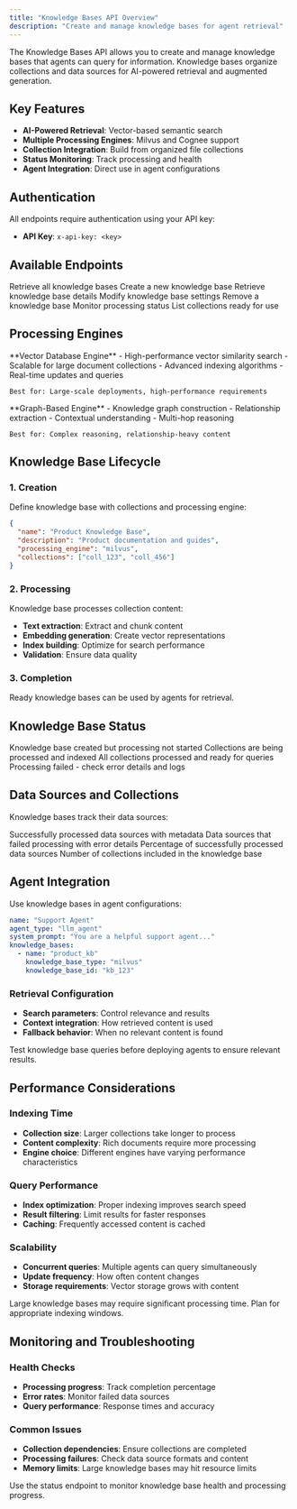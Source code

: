 ```yaml
---
title: "Knowledge Bases API Overview"
description: "Create and manage knowledge bases for agent retrieval"
---
```


The Knowledge Bases API allows you to create and manage knowledge bases that agents can query for information. Knowledge bases organize collections and data sources for AI-powered retrieval and augmented generation.

## Key Features

- **AI-Powered Retrieval**: Vector-based semantic search
- **Multiple Processing Engines**: Milvus and Cognee support
- **Collection Integration**: Build from organized file collections
- **Status Monitoring**: Track processing and health
- **Agent Integration**: Direct use in agent configurations

## Authentication

All endpoints require authentication using your API key:
- **API Key**: `x-api-key: <key>`

## Available Endpoints

<CardGroup cols={2}>
  <Card title="List Knowledge Bases" icon="list" href="/api-reference/knowledge-bases/list">
    Retrieve all knowledge bases
  </Card>
  <Card title="Create Knowledge Base" icon="plus" href="/api-reference/knowledge-bases/create">
    Create a new knowledge base
  </Card>
  <Card title="Get Knowledge Base" icon="eye" href="/api-reference/knowledge-bases/get">
    Retrieve knowledge base details
  </Card>
  <Card title="Update Knowledge Base" icon="pen" href="/api-reference/knowledge-bases/update">
    Modify knowledge base settings
  </Card>
  <Card title="Delete Knowledge Base" icon="trash" href="/api-reference/knowledge-bases/delete">
    Remove a knowledge base
  </Card>
  <Card title="Check Status" icon="activity" href="/api-reference/knowledge-bases/check-status">
    Monitor processing status
  </Card>
  <Card title="Available Collections" icon="folder" href="/api-reference/knowledge-bases/available-collections">
    List collections ready for use
  </Card>
</CardGroup>

## Processing Engines

<Tabs>
  <Tab title="Milvus">
    **Vector Database Engine**
    - High-performance vector similarity search
    - Scalable for large document collections
    - Advanced indexing algorithms
    - Real-time updates and queries
    
    Best for: Large-scale deployments, high-performance requirements
  </Tab>
  <Tab title="Cognee">
    **Graph-Based Engine**
    - Knowledge graph construction
    - Relationship extraction
    - Contextual understanding
    - Multi-hop reasoning
    
    Best for: Complex reasoning, relationship-heavy content
  </Tab>
</Tabs>

## Knowledge Base Lifecycle

### 1. Creation
Define knowledge base with collections and processing engine:
```json
{
  "name": "Product Knowledge Base",
  "description": "Product documentation and guides",
  "processing_engine": "milvus",
  "collections": ["coll_123", "coll_456"]
}
```

### 2. Processing
Knowledge base processes collection content:
- **Text extraction**: Extract and chunk content
- **Embedding generation**: Create vector representations
- **Index building**: Optimize for search performance
- **Validation**: Ensure data quality

### 3. Completion
Ready knowledge bases can be used by agents for retrieval.

## Knowledge Base Status

<AccordionGroup>
  <Accordion title="pending">
    Knowledge base created but processing not started
  </Accordion>
  <Accordion title="running">
    Collections are being processed and indexed
  </Accordion>
  <Accordion title="completed">
    All collections processed and ready for queries
  </Accordion>
  <Accordion title="failed">
    Processing failed - check error details and logs
  </Accordion>
</AccordionGroup>

## Data Sources and Collections

Knowledge bases track their data sources:

<ResponseField name="ingested_datasources" type="array">
  Successfully processed data sources with metadata
</ResponseField>

<ResponseField name="failed_datasources" type="array">
  Data sources that failed processing with error details
</ResponseField>

<ResponseField name="success_rate" type="number">
  Percentage of successfully processed data sources
</ResponseField>

<ResponseField name="collection_count" type="integer">
  Number of collections included in the knowledge base
</ResponseField>

## Agent Integration

Use knowledge bases in agent configurations:

```yaml
name: "Support Agent"
agent_type: "llm_agent"
system_prompt: "You are a helpful support agent..."
knowledge_bases:
  - name: "product_kb"
    knowledge_base_type: "milvus"
    knowledge_base_id: "kb_123"
```

### Retrieval Configuration
- **Search parameters**: Control relevance and results
- **Context integration**: How retrieved content is used
- **Fallback behavior**: When no relevant content is found

<Tip>
Test knowledge base queries before deploying agents to ensure relevant results.
</Tip>

## Performance Considerations

### Indexing Time
- **Collection size**: Larger collections take longer to process
- **Content complexity**: Rich documents require more processing
- **Engine choice**: Different engines have varying performance characteristics

### Query Performance
- **Index optimization**: Proper indexing improves search speed
- **Result filtering**: Limit results for faster responses
- **Caching**: Frequently accessed content is cached

### Scalability
- **Concurrent queries**: Multiple agents can query simultaneously
- **Update frequency**: How often content changes
- **Storage requirements**: Vector storage grows with content

<Warning>
Large knowledge bases may require significant processing time. Plan for appropriate indexing windows.
</Warning>

## Monitoring and Troubleshooting

### Health Checks
- **Processing progress**: Track completion percentage
- **Error rates**: Monitor failed data sources
- **Query performance**: Response times and accuracy

### Common Issues
- **Collection dependencies**: Ensure collections are completed
- **Processing failures**: Check data source formats and content
- **Memory limits**: Large knowledge bases may hit resource limits

<Info>
Use the status endpoint to monitor knowledge base health and processing progress.
</Info>

